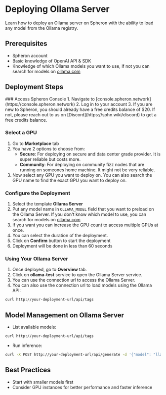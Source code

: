 
# Deploying Ollama Server

Learn how to deploy an Ollama server on Spheron with the ability to load any model from the Ollama registry.

## Prerequisites
- Spheron account
- Basic knowledge of OpenAI API & SDK
- Knowledge of which Ollama models you want to use, if not you can search for models on [ollama.com](https://ollama.com/models)

## Deployment Steps

<Steps>
### Access Spheron Console
1. Navigate to [console.spheron.network](https://console.spheron.network)
2. Log in to your account
3. If you are new to Spheron, you should already have a free credits balance of $20. If not, please reach out to us on [Discord](https://sphn.wiki/discord) to get a free credits balance.

### Select a GPU
1. Go to **Marketplace** tab
2. You have 2 options to choose from:
    - **Secure**: For deploying on secure and data center grade provider. It is super reliable but costs more.
    - **Community**: For deploying on community fizz nodes that are running on someones home machine. It might not be very reliable.
3. Now select any GPU you want to deploy on. You can also search the GPU name to find the exact GPU you want to deploy on.

### Configure the Deployment
1. Select the template **Ollama Server**
2. Put any model name in `OLLAMA_MODEL` field that you want to preload on the Ollama Server. If you don't know which model to use, you can search for models on [ollama.com](https://ollama.com/models)
3. If you want you can increase the GPU count to access multiple GPUs at once.
4. You can select the duration of the deployment.
5. Click on **Confirm** button to start the deployment
6. Deployment will be done in less than 60 seconds

### Using Your Ollama Server
1. Once deployed, go to **Overview** tab.
2. Click on **ollama-test** service to open the Ollama Server service.
3. You can use the connection url to access the Ollama Server.
4. You can also use the connection url to load models using the Ollama API:
```bash
curl http://your-deployment-url/api/tags
```
</Steps>


## Model Management on Ollama Server
- List available models:
```bash
curl http://your-deployment-url/api/tags
```
- Run inference:
```bash
curl -X POST http://your-deployment-url/api/generate -d '{"model": "llama2", "prompt": "Hello!"}'
```

## Best Practices
- Start with smaller models first
- Consider GPU instances for better performance and faster inference